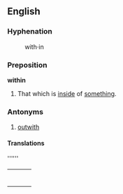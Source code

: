 ==English==

===Hyphenation===

:with&middot;in

===Preposition===

'''within'''

#That which is [[inside]] of [[something]].

===Antonyms===
#[[outwith]]

====Translations====

''''''
{| border=0  width=100%
|-
|bgcolor="#FFFFE0" valign=top width=48%|
{|

|}
| width=1% |
|bgcolor="#FFFFE0" valign=top width=48%|
{|

|}
|}